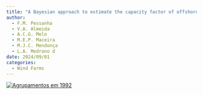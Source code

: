 ```yaml
---
title: "A Bayesian approach to estimate the capacity factor of offshore wind farms on the Brazilian coast"
author:
  - F.M. Pessanha  
  - V.A. Almeida 
  - A.C.G. Melo 
  - M.E.P. Maceira 
  - M.J.C. Mendonça 
  - L.A. Medrano d
date: 2024/09/01
categories: 
  - Wind Farms
---
```


[![Agrupamentos em 1992](images/artigo1.png)](https://www.e-publicacoes.uerj.br/index.php/cadest/article/view/71319)
